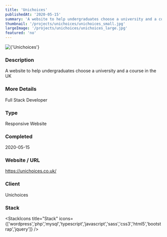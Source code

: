 ```yaml
---
title: 'Unichoices'
publishedAt: '2020-05-15'
summary: 'A website to help undergraduates choose a university and a course in the UK'
thumbnail: '/projects/unichoices/unichoices_small.jpg'
largeImage: '/projects/unichoices/unichoices_large.jpg'
featured: 'no'
---
```


<div className="relative w-full h-[400px] sm:h-[600px] md:h-[760px] lg:h-[920px]">
  <Image
    alt={'Unichoices'}
    src={'/projects/unichoices/unichoices.jpg'}
    sizes="(max-width: 640px) 100%, 100%"
    fill={true}
    priority
    style={{
      objectFit: 'contain'
    }}
  />
</div>

### Description

A website to help undergraduates choose a university and a course in the UK

### More Details

Full Stack Developer

### Type

Responsive Website


### Completed
2020-05-15

### Website / URL
https://unichoices.co.uk/

### Client
Unichoices

### Stack

<StackIcons
  title="Stack"
  icons={['wordpress','php','mysql','typescript','javascript','sass','css3','html5','bootstrap','jquery']}
  />
